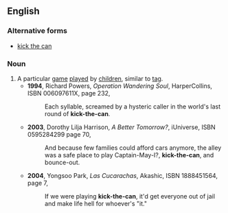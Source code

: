 ==English==
{{wikipedia|kick the can}}
===Alternative forms===
*[[kick the can]]
===Noun===
{{en-noun|-|head=[[kick]]-[[the]]-[[can]]}}
#A particular [[game]] [[play]]ed by [[children]], similar to [[tag]].
#*'''1994''', Richard Powers, ''Operation Wandering Soul'', HarperCollins, ISBN 006097611X, page 232,
#*:Each syllable, screamed by a hysteric caller in the world's last round of '''kick-the-can'''.
#*'''2003''', Dorothy Lilja Harrison, ''A Better Tomorrow?'', iUniverse, ISBN 0595284299 page 70,
#*:And because few families could afford cars anymore, the alley was a safe place to play Captain-May-I?, '''kick-the-can''', and bounce-out.
#*'''2004''', Yongsoo Park, ''Las Cucarachas'', Akashic, ISBN 1888451564, page 7,
#*:If we were playing '''kick-the-can''', it'd get everyone out of jail and make life hell for whoever's "it."